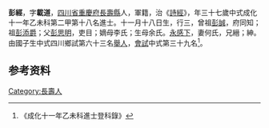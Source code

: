 {{明清人物信息框
| 姓名 = 彭經
| 原名 =
| 圖片名稱= 
| 圖片大小 =
| 圖片說明 = 
| 最高職務 =
| 國家 = 大明 
| 爵位 =
| 籍貫 = [[四川省|四川省]][[重慶府|重慶府]][[長壽縣|長壽縣]]
| 族裔 = 
| 旗籍 = 
| 字號 = 
| 諡號 =
| 出生日期 = 十一月十八日
| 出生地點 =
| 逝世日期 = 
| 逝世地點 =
| 墓葬 =
| 配偶 = 何氏
| 親屬 = 曾祖[[彭誠|彭誠]]，祖[[彭添爵|彭添爵]]，父[[彭思明|彭思明]]，嫡母李氏；生母余氏
| 出身 =
* 成化十一年乙未科進士
| 經歷 =
| 著作 =  
*
*
*
}}
'''彭經'''{{BD|1439年||1498年||}}，字'''載道'''，[[四川省|四川省]][[重慶府|重慶府]][[長壽縣|長壽縣]]人，軍籍，治《[[詩經|詩經]]》，年三十七歲中式成化十一年乙未科第二甲第十八名進士。十一月十八日生，行三，曾祖[[彭誠|彭誠]]，府同知；祖[[彭添爵|彭添爵]]；父[[彭思明|彭思明]]，吏目；嫡母李氏；生母余氏。[[永感下|永感下]]，妻何氏，兄縉；紳。由國子生中式四川鄉試第六十三名[[舉人|舉人]]，[[會試|會試]]中式第三十九名<ref>《成化十一年乙未科進士登科錄》</ref>。

== 参考资料 ==
{{reflist}}

{{成化十一年乙未科殿试金榜}}

{{Authority control}}

{{DEFAULTSORT:}}
[[Category:長壽人|Category:長壽人]]


{{明朝人物小作品}}